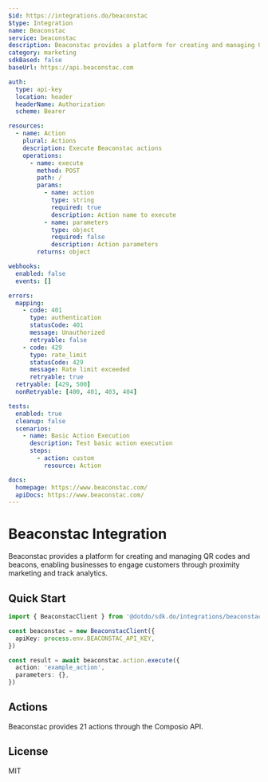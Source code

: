 ```yaml
---
$id: https://integrations.do/beaconstac
$type: Integration
name: Beaconstac
service: beaconstac
description: Beaconstac provides a platform for creating and managing QR codes and beacons, enabling businesses to engage customers through proximity marketing and track analytics.
category: marketing
sdkBased: false
baseUrl: https://api.beaconstac.com

auth:
  type: api-key
  location: header
  headerName: Authorization
  scheme: Bearer

resources:
  - name: Action
    plural: Actions
    description: Execute Beaconstac actions
    operations:
      - name: execute
        method: POST
        path: /
        params:
          - name: action
            type: string
            required: true
            description: Action name to execute
          - name: parameters
            type: object
            required: false
            description: Action parameters
        returns: object

webhooks:
  enabled: false
  events: []

errors:
  mapping:
    - code: 401
      type: authentication
      statusCode: 401
      message: Unauthorized
      retryable: false
    - code: 429
      type: rate_limit
      statusCode: 429
      message: Rate limit exceeded
      retryable: true
  retryable: [429, 500]
  nonRetryable: [400, 401, 403, 404]

tests:
  enabled: true
  cleanup: false
  scenarios:
    - name: Basic Action Execution
      description: Test basic action execution
      steps:
        - action: custom
          resource: Action

docs:
  homepage: https://www.beaconstac.com/
  apiDocs: https://www.beaconstac.com/
---
```


# Beaconstac Integration

Beaconstac provides a platform for creating and managing QR codes and beacons, enabling businesses to engage customers through proximity marketing and track analytics.

## Quick Start

```typescript
import { BeaconstacClient } from '@dotdo/sdk.do/integrations/beaconstac'

const beaconstac = new BeaconstacClient({
  apiKey: process.env.BEACONSTAC_API_KEY,
})

const result = await beaconstac.action.execute({
  action: 'example_action',
  parameters: {},
})
```

## Actions

Beaconstac provides 21 actions through the Composio API.

## License

MIT
